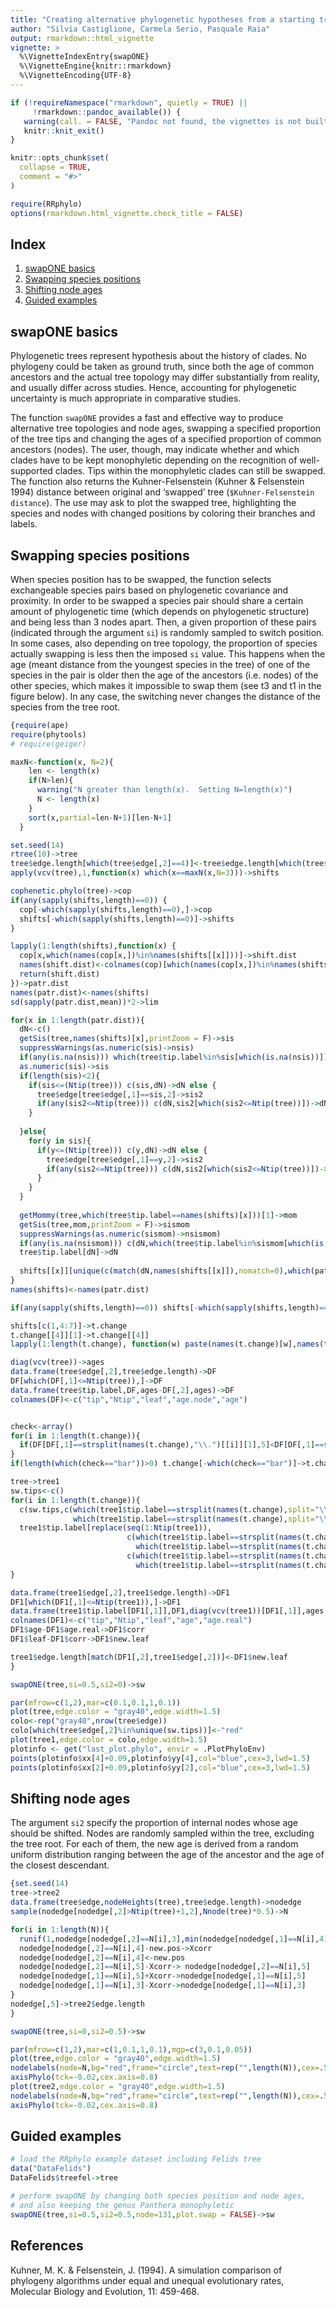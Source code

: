 ---
title: "Creating alternative phylogenetic hypotheses from a starting tree"
author: "Silvia Castiglione, Carmela Serio, Pasquale Raia"
output: rmarkdown::html_vignette
vignette: >
  %\VignetteIndexEntry{swapONE}
  %\VignetteEngine{knitr::rmarkdown}
  %\VignetteEncoding{UTF-8}
---

```{r, include = FALSE}
if (!requireNamespace("rmarkdown", quietly = TRUE) ||
     !rmarkdown::pandoc_available()) {
   warning(call. = FALSE, "Pandoc not found, the vignettes is not built")
   knitr::knit_exit()
}

knitr::opts_chunk$set(
  collapse = TRUE,
  comment = "#>"
)

require(RRphylo)
options(rmarkdown.html_vignette.check_title = FALSE)
```

## Index
1. [swapONE basics](#basics)
2. [Swapping species positions](#species)
3. [Shifting node ages](#nodes)
4. [Guided examples](#examples)


## swapONE basics {#basics}
Phylogenetic trees represent hypothesis about the history of clades. No phylogeny could be taken as ground truth, since both the age of common ancestors and the actual tree topology may differ substantially from reality, and usually differ across studies. Hence, accounting for phylogenetic uncertainty is much appropriate in comparative studies. 

The function `swapONE` provides a fast and effective way to produce alternative tree topologies and node ages, swapping a specified proportion of the tree tips and changing the ages of a specified proportion of common ancestors (nodes). The user, though, may indicate whether and which clades have to be kept monophyletic depending on the recognition of well-supported clades. Tips within the monophyletic clades can still be swapped. The function also returns the Kuhner-Felsenstein (Kuhner & Felsenstein 1994) distance between original and 'swapped' tree (`$Kuhner-Felsenstein distance`). The use may ask to plot the swapped tree, highlighting the species and nodes with changed positions by coloring their branches and labels.


## Swapping species positions {#species}
When species position has to be swapped, the function selects exchangeable species pairs based on phylogenetic covariance and proximity. In order to be swapped a species pair should share a certain amount of phylogenetic time (which depends on phylogenetic structure) and being less than 3 nodes apart. Then, a given proportion of these pairs (indicated through the argument `si`) is randomly sampled to switch position. In some cases, also depending on tree topology, the proportion of species actually swapping is less then the imposed `si` value. This happens when the age (meant distance from the youngest species in the tree) of one of the species in the pair is older then the age of the ancestors (i.e. nodes) of the other species, which makes it impossible to swap them (see t3 and t1 in the figure below).
In any case, the switching never changes the distance of the species from the tree root.
```{r echo=3,fig.dim=c(6,3), message=FALSE, warning=FALSE, dpi=200, out.width='98%',fig.align="center"}
{require(ape)
require(phytools)
# require(geiger)

maxN<-function(x, N=2){
    len <- length(x)
    if(N>len){
      warning("N greater than length(x).  Setting N=length(x)")
      N <- length(x)
    }
    sort(x,partial=len-N+1)[len-N+1]
  }

set.seed(14)
rtree(10)->tree
tree$edge.length[which(tree$edge[,2]==4)]<-tree$edge.length[which(tree$edge[,2]==4)]-0.2
apply(vcv(tree),1,function(x) which(x==maxN(x,N=3)))->shifts

cophenetic.phylo(tree)->cop
if(any(sapply(shifts,length)==0)) {
  cop[-which(sapply(shifts,length)==0),]->cop
  shifts[-which(sapply(shifts,length)==0)]->shifts
}

lapply(1:length(shifts),function(x) {
  cop[x,which(names(cop[x,])%in%names(shifts[[x]]))]->shift.dist
  names(shift.dist)<-colnames(cop)[which(names(cop[x,])%in%names(shifts[[x]]))]
  return(shift.dist)
})->patr.dist
names(patr.dist)<-names(shifts)
sd(sapply(patr.dist,mean))*2->lim

for(x in 1:length(patr.dist)){
  dN<-c()
  getSis(tree,names(shifts)[x],printZoom = F)->sis
  suppressWarnings(as.numeric(sis)->nsis)
  if(any(is.na(nsis))) which(tree$tip.label%in%sis[which(is.na(nsis))])->sis[which(is.na(nsis))]
  as.numeric(sis)->sis
  if(length(sis)<2){
    if(sis<=(Ntip(tree))) c(sis,dN)->dN else {
      tree$edge[tree$edge[,1]==sis,2]->sis2
      if(any(sis2<=Ntip(tree))) c(dN,sis2[which(sis2<=Ntip(tree))])->dN
    }
    
  }else{
    for(y in sis){
      if(y<=(Ntip(tree))) c(y,dN)->dN else {
        tree$edge[tree$edge[,1]==y,2]->sis2
        if(any(sis2<=Ntip(tree))) c(dN,sis2[which(sis2<=Ntip(tree))])->dN
      }
    }
  }
  
  getMommy(tree,which(tree$tip.label==names(shifts)[x]))[1]->mom
  getSis(tree,mom,printZoom = F)->sismom
  suppressWarnings(as.numeric(sismom)->nsismom)
  if(any(is.na(nsismom))) c(dN,which(tree$tip.label%in%sismom[which(is.na(nsismom))]))->dN
  tree$tip.label[dN]->dN
  
  shifts[[x]][unique(c(match(dN,names(shifts[[x]]),nomatch=0),which(patr.dist[[x]]<lim)))]->shifts[[x]]
}
names(shifts)<-names(patr.dist)

if(any(sapply(shifts,length)==0)) shifts[-which(sapply(shifts,length)==0)]->shifts

shifts[c(1,4:7)]->t.change
t.change[[4]][1]->t.change[[4]]
lapply(1:length(t.change), function(w) paste(names(t.change)[w],names(t.change[[w]]),sep="."))->names(t.change)

diag(vcv(tree))->ages
data.frame(tree$edge[,2],tree$edge.length)->DF
DF[which(DF[,1]<=Ntip(tree)),]->DF
data.frame(tree$tip.label,DF,ages-DF[,2],ages)->DF
colnames(DF)<-c("tip","Ntip","leaf","age.node","age")


check<-array()
for(i in 1:length(t.change)){
  if(DF[DF[,1]==strsplit(names(t.change),"\\.")[[i]][1],5]<DF[DF[,1]==strsplit(names(t.change),"\\.")[[i]][2],4] | DF[DF[,1]==strsplit(names(t.change),"\\.")[[i]][2],5]<DF[DF[,1]==strsplit(names(t.change),"\\.")[[i]][1],4]) check[i]<-"bar" else check[i]<-"good"
}
if(length(which(check=="bar"))>0) t.change[-which(check=="bar")]->t.change

tree->tree1
sw.tips<-c()
for(i in 1:length(t.change)){
  c(sw.tips,c(which(tree1$tip.label==strsplit(names(t.change),split="\\.")[[i]][1]),
              which(tree1$tip.label==strsplit(names(t.change),split="\\.")[[i]][2])))->sw.tips
  tree1$tip.label[replace(seq(1:Ntip(tree1)),
                          c(which(tree1$tip.label==strsplit(names(t.change),split="\\.")[[i]][1]),
                            which(tree1$tip.label==strsplit(names(t.change),split="\\.")[[i]][2])),
                          c(which(tree1$tip.label==strsplit(names(t.change),split="\\.")[[i]][2]),
                            which(tree1$tip.label==strsplit(names(t.change),split="\\.")[[i]][1])))]->tree1$tip.label
}

data.frame(tree1$edge[,2],tree1$edge.length)->DF1
DF1[which(DF1[,1]<=Ntip(tree1)),]->DF1
data.frame(tree1$tip.label[DF1[,1]],DF1,diag(vcv(tree1))[DF1[,1]],ages[match(tree1$tip.label[DF1[,1]],names(ages))])->DF1
colnames(DF1)<-c("tip","Ntip","leaf","age","age.real")
DF1$age-DF1$age.real->DF1$corr
DF1$leaf-DF1$corr->DF1$new.leaf

tree1$edge.length[match(DF1[,2],tree1$edge[,2])]<-DF1$new.leaf
}

swapONE(tree,si=0.5,si2=0)->sw

par(mfrow=c(1,2),mar=c(0.1,0.1,1,0.1))
plot(tree,edge.color = "gray40",edge.width=1.5)
colo<-rep("gray40",nrow(tree$edge))
colo[which(tree$edge[,2]%in%unique(sw.tips))]<-"red"
plot(tree1,edge.color = colo,edge.width=1.5)
plotinfo <- get("last_plot.phylo", envir = .PlotPhyloEnv)
points(plotinfo$xx[4]+0.09,plotinfo$yy[4],col="blue",cex=3,lwd=1.5)
points(plotinfo$xx[2]+0.09,plotinfo$yy[2],col="blue",cex=3,lwd=1.5)
```

## Shifting node ages {#nodes}
The argument `si2` specify the proportion of internal nodes whose age should be shifted. Nodes are randomly sampled within the tree, excluding the tree root. For each of them, the new age is derived from a random uniform distribution ranging between the age of the ancestor and the age of the closest descendant.

```{r echo=3,fig.dim=c(6,3), message=FALSE, warning=FALSE, dpi=200, out.width='98%',fig.align="center"}
{set.seed(14)
tree->tree2
data.frame(tree$edge,nodeHeights(tree),tree$edge.length)->nodedge
sample(nodedge[nodedge[,2]>Ntip(tree)+1,2],Nnode(tree)*0.5)->N

for(i in 1:length(N)){
  runif(1,nodedge[nodedge[,2]==N[i],3],min(nodedge[nodedge[,1]==N[i],4]))->new.pos
  nodedge[nodedge[,2]==N[i],4]-new.pos->Xcorr
  nodedge[nodedge[,2]==N[i],4]<-new.pos
  nodedge[nodedge[,2]==N[i],5]-Xcorr-> nodedge[nodedge[,2]==N[i],5]
  nodedge[nodedge[,1]==N[i],5]+Xcorr->nodedge[nodedge[,1]==N[i],5]
  nodedge[nodedge[,1]==N[i],3]-Xcorr->nodedge[nodedge[,1]==N[i],3]
}
nodedge[,5]->tree2$edge.length
}

swapONE(tree,si=0,si2=0.5)->sw

par(mfrow=c(1,2),mar=c(1,0.1,1,0.1),mgp=c(3,0.1,0.05))
plot(tree,edge.color = "gray40",edge.width=1.5)
nodelabels(node=N,bg="red",frame="circle",text=rep("",length(N)),cex=.5)
axisPhylo(tck=-0.02,cex.axis=0.8)
plot(tree2,edge.color = "gray40",edge.width=1.5)
nodelabels(node=N,bg="red",frame="circle",text=rep("",length(N)),cex=.5)
axisPhylo(tck=-0.02,cex.axis=0.8)
```


## Guided examples
```{r message=FALSE, warning=FALSE}
# load the RRphylo example dataset including Felids tree
data("DataFelids")
DataFelids$treefel->tree

# perform swapONE by changing both species position and node ages, 
# and also keeping the genus Panthera monophyletic
swapONE(tree,si=0.5,si2=0.5,node=131,plot.swap = FALSE)->sw

```

## References
Kuhner, M. K. & Felsenstein, J. (1994). A simulation comparison of phylogeny algorithms under equal and unequal evolutionary rates, Molecular Biology and Evolution, 11: 459-468.
